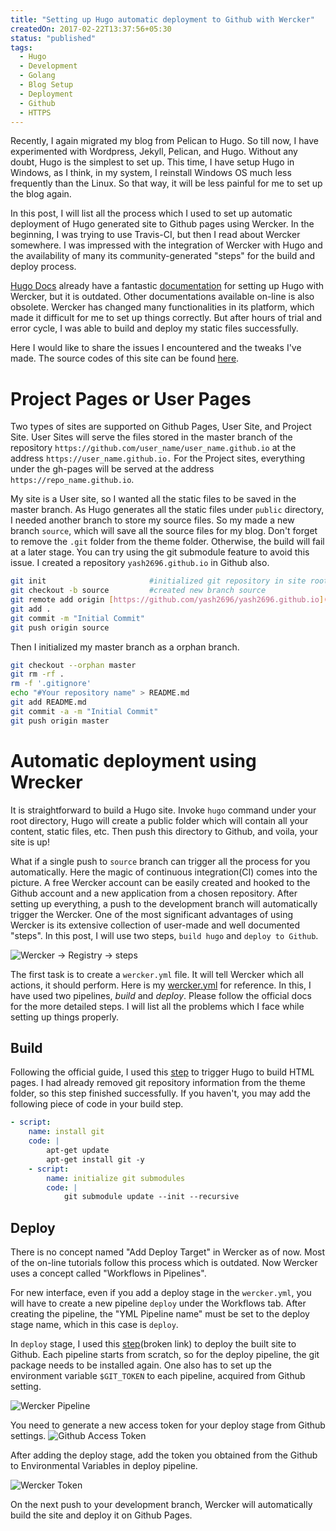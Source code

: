 ```yaml
---
title: "Setting up Hugo automatic deployment to Github with Wercker"
createdOn: 2017-02-22T13:37:56+05:30
status: "published"
tags:
  - Hugo
  - Development
  - Golang
  - Blog Setup
  - Deployment
  - Github
  - HTTPS
---
```


Recently, I again migrated my blog from Pelican to Hugo. So till now, I have
experimented with Wordpress, Jekyll, Pelican, and Hugo. Without any doubt, Hugo
is the simplest to set up. This time, I have setup Hugo in Windows, as I think,
in my system, I reinstall Windows OS much less frequently than the Linux. So
that way, it will be less painful for me to set up the blog again.

In this post, I will list all the process which I used to set up automatic
deployment of Hugo generated site to Github pages using Wercker. In the
beginning, I was trying to use Travis-CI, but then I read about Wercker
somewhere. I was impressed with the integration of Wercker with Hugo and the
availability of many its community-generated "steps" for the build and deploy
process.

[Hugo Docs](https://gohugo.io/getting-started/) already have a fantastic
[documentation](https://discourse.gohugo.io/t/automated-hugo-deployments-anywhere-using-wercker/539)
for setting up Hugo with Wercker, but it is outdated. Other documentations
available on-line is also obsolete. Wercker has changed many functionalities in
its platform, which made it difficult for me to set up things correctly. But
after hours of trial and error cycle, I was able to build and deploy my static
files successfully.

Here I would like to share the issues I encountered and the tweaks I've made.
The source codes of this site can be found
[here](https://github.com/yashhere/yashhere.github.io).

# Project Pages or User Pages

Two types of sites are supported on Github Pages, User Site, and Project Site.
User Sites will serve the files stored in the master branch of the repository
`https://github.com/user_name/user_name.github.io` at the address
`https://user_name.github.io.` For the Project sites, everything under the
gh-pages will be served at the address `https://repo_name.github.io`.

My site is a User site, so I wanted all the static files to be saved in the
master branch. As Hugo generates all the static files under `public` directory,
I needed another branch to store my source files. So my made a new branch
`source`, which will save all the source files for my blog. Don't forget to
remove the `.git` folder from the theme folder. Otherwise, the build will fail
at a later stage. You can try using the git submodule feature to avoid this
issue. I created a repository `yash2696.github.io` in Github also.

```sh
git init                       #initialized git repository in site root
git checkout -b source         #created new branch source
git remote add origin [https://github.com/yash2696/yash2696.github.io](https://github.com/yashhere/yashhere.github.io)
git add .
git commit -m "Initial Commit"
git push origin source
```

Then I initialized my master branch as a orphan branch.

```sh
git checkout --orphan master
git rm -rf .
rm -f '.gitignore'
echo "#Your repository name" > README.md
git add README.md
git commit -a -m "Initial Commit"
git push origin master
```

# Automatic deployment using Wrecker

It is straightforward to build a Hugo site. Invoke `hugo` command under your
root directory, Hugo will create a public folder which will contain all your
content, static files, etc. Then push this directory to Github, and voila, your
site is up!

What if a single push to `source` branch can trigger all the process for you
automatically. Here the magic of continuous integration(CI) comes into the
picture. A free Wercker account can be easily created and hooked to the Github
account and a new application from a chosen repository. After setting up
everything, a push to the development branch will automatically trigger the
Wercker. One of the most significant advantages of using Wercker is its
extensive collection of user-made and well documented "steps". In this post, I
will use two steps, `build hugo` and `deploy to Github`.

![Wercker → Registry → steps](/images/notes/setting-up-hugo-automatic-deployment-to-github-with-wercker/wercker-steps.png "Wercker → Registry → steps")

The first task is to create a `wercker.yml` file. It will tell Wercker which all
actions, it should perform. Here is my
[wercker.yml](https://raw.githubusercontent.com/yash2696/yash2696.github.io/source/wercker.yml)
for reference. In this, I have used two pipelines, _build_ and _deploy_. Please
follow the official docs for the more detailed steps. I will list all the
problems which I face while setting up things properly.

## Build

Following the official guide, I used this
[step](https://github.com/ArjenSchwarz/wercker-step-hugo-build) to trigger Hugo
to build HTML pages. I had already removed git repository information from the
theme folder, so this step finished successfully. If you haven't, you may add
the following piece of code in your build step.

```yml
- script:
    name: install git
    code: |
        apt-get update
        apt-get install git -y
    - script:
        name: initialize git submodules
        code: |
            git submodule update --init --recursive
```

## Deploy

There is no concept named "Add Deploy Target" in Wercker as of now. Most of the
on-line tutorials follow this process which is outdated. Now Wercker uses a
concept called "Workflows in Pipelines".

For new interface, even if you add a deploy stage in the `wercker.yml`, you will
have to create a new pipeline `deploy` under the Workflows tab. After creating
the pipeline, the "YML Pipeline name" must be set to the deploy stage name,
which in this case is `deploy`.

In `deploy` stage, I used this
[step](https://app.wercker.com/applications/55af22c5f32b86a9290ec706/tab/details/)(broken
link) to deploy the built site to Github. Each pipeline starts from scratch, so
for the deploy pipeline, the git package needs to be installed again. One also
has to set up the environment variable `$GIT_TOKEN` to each pipeline, acquired
from Github setting.

![Wercker Pipeline](/images/notes/setting-up-hugo-automatic-deployment-to-github-with-wercker/wercker-pipeline.png "Wercker Pipeline")

You need to generate a new access token for your deploy stage from Github
settings.
![Github Access Token](/images/notes/setting-up-hugo-automatic-deployment-to-github-with-wercker/wercker-access-token.png "Github Access Token")

After adding the deploy stage, add the token you obtained from the Github to
Environmental Variables in deploy pipeline.

![Wercker Token](/images/notes/setting-up-hugo-automatic-deployment-to-github-with-wercker/wercker-token.png "Wercker Token")

On the next push to your development branch, Wercker will automatically build
the site and deploy it on Github Pages.
